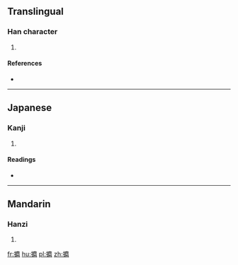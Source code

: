 ==Translingual==

===Han character===
{{Han char|rn=64|rad=手|as=19|sn=22|four=|canj=手戈心田 (QIPW)}}

# {{defn|Han|sort=手19}}

====References====
* {{Han ref|kx=0464.100|dkj=13023|dj=0813.080|hdz=31991.040|uh=651F|ud=25887}}

----

==Japanese==

===Kanji===
{{ja-kanji|grade=|rs=手19}}

# {{defn|lang=ja|sort=手19}}

====Readings====
* {{ja-readings|on=[[くん]] (kun)|kun=[[ひろう]] (hirou), [[とる]] (toru)}}

----

==Mandarin==

===Hanzi===
{{cmn-hanzi|pin=[[jùn]] ([[jun4]]), [[mā]] ([[ma1]]), [[mó]] ([[mo2]])|wg=chün<sup>4</sup>, ma<sup>1</sup>, mo<sup>2</sup>}}

# {{defn|lang=cmn|sort=手19}}

[[fr:攟]]
[[hu:攟]]
[[pl:攟]]
[[zh:攟]]
